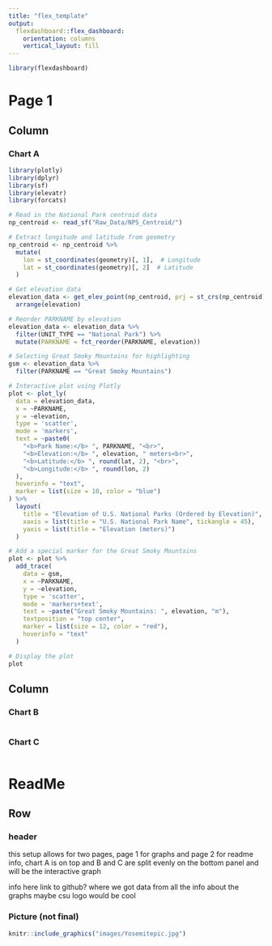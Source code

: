 ```yaml
---
title: "flex_template"
output: 
  flexdashboard::flex_dashboard:
    orientation: columns
    vertical_layout: fill
---
```


```r
library(flexdashboard)
```
Page 1
=====================================  
Column {data-width=350}
-----------------------------------------------------------------------


### Chart A

```r
library(plotly)
library(dplyr)
library(sf)
library(elevatr)
library(forcats)

# Read in the National Park centroid data
np_centroid <- read_sf("Raw_Data/NPS_Centroid/")

# Extract longitude and latitude from geometry
np_centroid <- np_centroid %>%
  mutate(
    lon = st_coordinates(geometry)[, 1],  # Longitude
    lat = st_coordinates(geometry)[, 2]  # Latitude
  )

# Get elevation data
elevation_data <- get_elev_point(np_centroid, prj = st_crs(np_centroid), src = "aws") %>%
  arrange(elevation)

# Reorder PARKNAME by elevation
elevation_data <- elevation_data %>%
  filter(UNIT_TYPE == "National Park") %>%
  mutate(PARKNAME = fct_reorder(PARKNAME, elevation))

# Selecting Great Smoky Mountains for highlighting
gsm <- elevation_data %>% 
  filter(PARKNAME == "Great Smoky Mountains")

# Interactive plot using Plotly
plot <- plot_ly(
  data = elevation_data,
  x = ~PARKNAME,
  y = ~elevation,
  type = 'scatter',
  mode = 'markers',
  text = ~paste0(
    "<b>Park Name:</b> ", PARKNAME, "<br>",
    "<b>Elevation:</b> ", elevation, " meters<br>",
    "<b>Latitude:</b> ", round(lat, 2), "<br>",
    "<b>Longitude:</b> ", round(lon, 2)
  ),
  hoverinfo = "text",
  marker = list(size = 10, color = "blue")
) %>%
  layout(
    title = "Elevation of U.S. National Parks (Ordered by Elevation)",
    xaxis = list(title = "U.S. National Park Name", tickangle = 45),
    yaxis = list(title = "Elevation (meters)")
  )

# Add a special marker for the Great Smoky Mountains
plot <- plot %>%
  add_trace(
    data = gsm,
    x = ~PARKNAME,
    y = ~elevation,
    type = 'scatter',
    mode = 'markers+text',
    text = ~paste("Great Smoky Mountains: ", elevation, "m"),
    textposition = "top center",
    marker = list(size = 12, color = "red"),
    hoverinfo = "text"
  )

# Display the plot
plot


```

Column {data-width=350}
-----------------------------------------------------------------------

### Chart B

```r

```

### Chart C

```r

```
ReadMe {data-orientation=rows}
=====================================     
   
Row {data-height=600}
-------------------------------------

### header
this setup allows for two pages, page 1 for graphs and page 2 for readme info, chart A is on top and B and C are split evenly on the bottom panel and will be the interactive graph 

info here
link to github?
where we got data from
all the info about the graphs
maybe csu logo would be cool

### Picture (not final)


```r
knitr::include_graphics("images/Yosemitepic.jpg")
```
</center></a>

